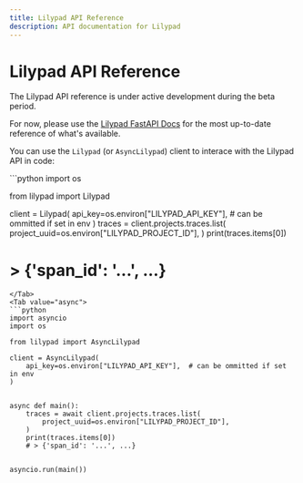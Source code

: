 ```yaml
---
title: Lilypad API Reference
description: API documentation for Lilypad
---
```


# Lilypad API Reference

<Warning>
  The Lilypad API reference is under active development during the beta period.

  For now, please use the [Lilypad FastAPI Docs](https://lilypad-api.mirascope.com/v0/docs) for the most up-to-date reference of what's available.
</Warning>



You can use the `Lilypad` (or `AsyncLilypad`) client to interace with the Lilypad API in code:

<TabbedSection>
<Tab value="sync">
```python
import os

from lilypad import Lilypad

client = Lilypad(
    api_key=os.environ["LILYPAD_API_KEY"],  # can be ommitted if set in env
)
traces = client.projects.traces.list(
    project_uuid=os.environ["LILYPAD_PROJECT_ID"],
)
print(traces.items[0])
# > {'span_id': '...', ...}
```
</Tab>
<Tab value="async">
```python
import asyncio
import os

from lilypad import AsyncLilypad

client = AsyncLilypad(
    api_key=os.environ["LILYPAD_API_KEY"],  # can be ommitted if set in env
)


async def main():
    traces = await client.projects.traces.list(
        project_uuid=os.environ["LILYPAD_PROJECT_ID"],
    )
    print(traces.items[0])
    # > {'span_id': '...', ...}


asyncio.run(main())
```
</Tab>
</TabbedSection>